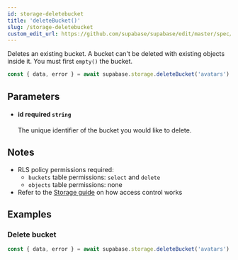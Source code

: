 ```yaml
---
id: storage-deletebucket
title: 'deleteBucket()'
slug: /storage-deletebucket
custom_edit_url: https://github.com/supabase/supabase/edit/master/spec/supabase_js_v2_legacy.yml
---
```



Deletes an existing bucket. A bucket can't be deleted with existing objects inside it.
You must first `empty()` the bucket.

```js
const { data, error } = await supabase.storage.deleteBucket('avatars')
```

## Parameters

<ul className="method-list-group">
  
<li className="method-list-item">
  <h4 className="method-list-item-label">
    <span className="method-list-item-label-name">
      id
    </span>
    <span className="method-list-item-label-badge required">
      required
    </span>
    <span className="method-list-item-validation">
      <code>string</code>
    </span>
  </h4>
  <div class="method-list-item-description">

The unique identifier of the bucket you would like to delete.

  </div>
  
</li>

</ul>

## Notes

- RLS policy permissions required:
  - `buckets` table permissions: `select` and `delete`
  - `objects` table permissions: none
- Refer to the [Storage guide](/docs/guides/storage#access-control) on how access control works

## Examples

### Delete bucket

```js
const { data, error } = await supabase.storage.deleteBucket('avatars')
```
